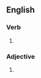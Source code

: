 ==English==

===Verb===
{{head|en|verb form}}

# {{en-past of|revolute}}

===Adjective===
{{en-adj|-}}

# {{alt form|en|revolute}}